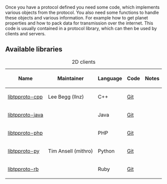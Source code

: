 Once you have a protocol defined you need some code, which implements various objects from the protocol. You also need some functions to handle these objects and various information. For example how to get planet properties and how to pack data for transmission over the internet. This code is usually contained in a protocol library, which can then be used by clients and servers.

== Available libraries ==

{| border="1"
|+ 2D clients
|-
! Name !! Maintainer !! Language !! Code !! Notes
|-
| [[libtpproto-cpp]] || Lee Begg (llnz) || C++ || [http://git.thousandparsec.net/gitweb/gitweb.cgi?p=libtpproto-cpp.git;a=summary Git] ||
|-
| [[libtpproto-java]] || || Java || [http://git.thousandparsec.net/gitweb/gitweb.cgi?p=libtpproto-java.git;a=summary Git] ||
|-
| [[libtpproto-php]] || || PHP || [http://git.thousandparsec.net/gitweb/gitweb.cgi?p=libtpproto-php.git;a=summary Git] ||
|-
| [[libtpproto-py]] || Tim Ansell (mithro) || Python || [http://git.thousandparsec.net/gitweb/gitweb.cgi?p=libtpproto-py.git;a=summary Git] ||
|-
| [[libtpproto-rb]] || || Ruby || [http://git.thousandparsec.net/gitweb/gitweb.cgi?p=libtpproto-rb.git;a=summary Git] ||
|}